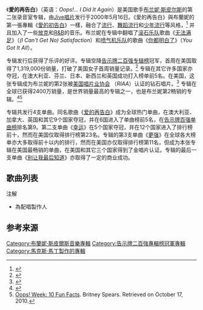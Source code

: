 {{Infobox album
| Name = Oops!... I Did It Again<br />
<small>愛的再告白</small>
| Type = studio
| Artist = [[布蘭妮·斯皮爾斯|布蘭妮·斯皮爾斯]]
| Cover = Britneyspears-oopsididitagainalbum.jpg
| Border = yes
| Released = {{Start date|2000|05|16}}
| Recorded = 1999年11月–2000年1月
| Genre = <!-- Do not add without a source -->
| Length = {{Duration|m=44|s=30}}
| Label = [[Jive_Records|Jive]]
| Producer = {{Flat list|
*Timmy Allen
*Larry "Rock" <br /> Campbell
*Barry J. Eastmond
*[[Jake_Schulze|Jake]]
*Robert "Esmail" Jazayeri
*[[Rodney_Jerkins|Rodney Jerkins]]
*[[David_Kreuger|David Kreuger]]
*[[Robert_John_"Mutt"_Lange|Robert John "Mutt" Lange]]
*[[Kristian_Lundin|Kristian Lundin]]
*Steve Lunt
*[[Per_Magnusson|Per Magnusson]]
*[[Max_Martin|Max Martin]]
*[[Rami_Yacoub|Rami]]
*Paul Umbach
}}
| Last album = [[爱的初告白_(专辑)|愛的初告白]]<br /><small>（''...Baby One More Time''）</small><br />
（1999年）
| This album = '''愛的再告白'''<br /><small>（''Oops!... I Did It Again''）</small><br />
（2000年）
| Next album = [[布蘭妮_(專輯)|布蘭妮]]<br /><small>（''Britney''）</small><br />
（2001年）
| Misc = {{Singles
| Name = 愛的再告白
| Type = studio
| single 1 = 《[[愛的再告白_(歌曲)|愛的再告白]]》（Oops!... I Did It Again）
| single 1 date = 2000年3月27日
| single 2 = 《[[幸运_(布兰妮·斯皮尔斯歌曲)|幸運]]》（Lucky）
| single 2 date = 2000年8月8日
| single 3 = 《[[更強|更強]]》（Stronger）
| single 3 date = 2000年11月13日
| single 4 = 《[[別讓我最後知道|別讓我最後知道]]》（''Don't Let Me Be the Last to Know''）
| single 4 date = 2001年3月5日
}}}}
{{Album ratings
| rev1 = [[Allmusic|Allmusic]]
| rev1Score = {{rating|4|5}}<ref name="AllMusic"/>
| rev2 = 《[[告示牌_(杂志)|告示牌]]》
| rev2Score = （好评）<ref>{{cite web |url=http://www.billboard.com/reviews/reviewdisplay.asp?ID=87450 |title=Britney Spears: Oops!... I Did It Again |publisher=''[[告示牌_(雜誌)|Billboard]]'' |date=May 20, 2000 |accessdate=July 5, 2012 |archiveurl=https://web.archive.org/web/20000619203505/http://www.billboard.com/reviews/reviewdisplay.asp?ID=87450 |archivedate=2000年6月19日 |deadurl=yes }}</ref>
| rev3 = 《[[娱乐周刊|娱乐周刊]]》
| rev3Score = (B) <ref name="EW">{{cite news |author=David Browne |url=http://www.ew.com/ew/article/0,,64697,00.html |title=Oops!... I Did It Again Review | Music Reviews and News |publisher=''[[Entertainment_Weekly|Entertainment Weekly]]'' |date=May 19, 2000 |accessdate=September 19, 2011 |archive-date=2010-12-27 |archive-url=https://web.archive.org/web/20101227095721/http://www.ew.com/ew/article/0,,64697,00.html |dead-url=no }}</ref>
| rev4 =《[[洛杉矶每日新闻|洛杉矶每日新闻]]》
| rev4score = {{Rating|1|4}}<ref>{{cite web|url=http://www.thefreelibrary.com/SOUND+CHECK.-a083408502|title=Sound Check|publisher=''[[Los_Angeles_Daily_News|Los Angeles Daily News]]'' Archived at [[The_Free_Library|The Free Library]]|last=Shuster|first=Fred|date=26 May 2000|accessdate=21 June 2013|archive-date=2013-10-29|archive-url=https://web.archive.org/web/20131029204132/https://www.thefreelibrary.com/SOUND+CHECK.-a083408502|dead-url=no}}</ref>
| rev5 = [[MTV东南亚|MTV亚洲]]
| rev5Score = (8/10) <ref name="MTVAsia">{{cite web |author=Lennat Mak |url=http://www.mtvasia.com/Review/CD/C2000051902.html |title=Britney Spears: Oops!... I Did It Again |publisher=MTV Asia |accessdate=July 5, 2012 |archiveurl=https://web.archive.org/web/20060830153639/http://mtvasia.com/Review/CD/C2000051902.html |archivedate=2006年8月30日 |deadurl=yes }}</ref>
| rev6 = 《[[NME|NME]]》
| rev6Score = (8/10) <ref name="NME">{{cite web |url=http://www.nme.com/reviews/britney-spears/2330 |title=NME Album Reviews - Oops!... I Did It Again |work=[[NME|NME]] |date=May 29, 2000 |accessdate=September 19, 2011 |archive-date=2012-11-20 |archive-url=https://www.webcitation.org/6CJ8NakR2?url=http://www.nme.com/reviews/britney-spears/2330 |dead-url=no }}</ref>
| rev7 = 《[[Q_(杂志)|Q]]》
| rev7Score = {{Rating|2|5}}<ref name="metacritic"/>
| rev8 = [[罗伯特·克里斯高|罗伯特·克里斯高]]
| rev8Score = {{rating-Christgau|cut}} <ref>{{cite web |url=http://robertchristgau.com/get_artist.php?name=britney+spears |title=CG: Britney Spears |publisher=Robert Christgau |date= |accessdate=September 19, 2011 |archive-date=2013-09-28 |archive-url=https://web.archive.org/web/20130928014447/http://www.robertchristgau.com/get_artist.php?name=britney+spears |dead-url=no }}</ref>
| rev9 = 《[[滚石_(杂志)|滚石]]》
| rev9Score = {{rating|3.5|5}} <ref name="RS">{{cite web |author=Rob Sheffield |url=http://www.rollingstone.com/music/albumreviews/oops-i-did-it-again-20040609 |title=Oops...I Did It Again | Album Reviews |publisher=Rolling Stone |date=June 9, 2004 |accessdate=March 4, 2012 |archive-date=2013-11-15 |archive-url=https://web.archive.org/web/20131115125722/http://www.rollingstone.com/music/albumreviews/oops-i-did-it-again-20040609 |dead-url=no }}</ref>
| rev10 = [[Salon_(网站)|Salon]]
| rev10Score = （好评）<ref>{{cite web |author=Andy Battaglia |url=http://www.salon.com/2000/06/19/britney_7/ |title=Sharps & Flats |publisher=[[Salon_(website)|Salon]] |date=June 19, 2000 |accessdate=July 5, 2012 |archive-date=2014-01-07 |archive-url=https://web.archive.org/web/20140107001658/http://www.salon.com/2000/06/19/britney_7/ |dead-url=no }}</ref>
| MC = 72/100<ref name="metacritic"/>
}}
《'''愛的再告白'''》（英语：''Oops!... I Did It Again''）是美国歌手[[布兰妮·斯皮尔斯|布兰妮·斯皮尔斯]]的第二张录音室专辑，由[[Jive唱片|Jive唱片]]发行于2000年5月16日。《愛的再告白》與布蘭妮的第一張專輯《[[愛的初告白|愛的初告白]]》一樣，融合了[[流行音樂|流行]]、[[舞蹈流行音樂|舞蹈流行]]和[[少年流行曲|少年流行]]等风格，<ref name="AllMusic">{{cite web|url=http://www.allmusic.com/album/oops%21i-did-it-again-mw0000606132|title=Oops!... I Did It Again — Britney Spears|author=Stephen Thomas Erlewine|publisher=''AllMusic''|accessdate=March 3, 2013|archive-date=2015-01-03|archive-url=https://web.archive.org/web/20150103080301/http://www.allmusic.com/album/oops!i-did-it-again-mw0000606132|dead-url=no}}</ref> 并且加入了一些[[放克|放克]]和[[R&B|R&B]]的音乐。布兰妮在专辑中翻唱了[[滚石乐队|滚石乐队]]歌曲《[[无法满足|无法满足]]》（''(I Can't Get No) Satisfaction''）和[[喷气机乐队|喷气机乐队]]的歌曲《[[你都明白了|你都明白了]]》（''You Got It All''）。

专辑发行后获得了乐评的好评。专辑空降[[告示牌二百强专辑榜|告示牌二百强专辑榜]]冠军，首周在美国取得了1,319,000份销量，打破了美国女子首周销量记录。<ref>{{cite web|url=http://www.billboard.com/articles/news/474400/taylor-swifts-red-sells-121-million-biggest-sales-week-for-an-album-since-2002|title=Taylor Swift's 'Red' Sells 1.21 Million; Biggest Sales Week for an Album Since 2002|author=Keith Caulfield|date=October 30, 2012|publisher=''[[告示牌_(雜誌)|Billboard]]''|accessdate=March 8, 2013|archive-date=2016-06-05|archive-url=https://web.archive.org/web/20160605225713/http://www.billboard.com/articles/news/474400/taylor-swifts-red-sells-121-million-biggest-sales-week-for-an-album-since-2002|dead-url=no}}</ref> 专辑在其它许多国家亦夺冠，在澳大利亚、芬兰、日本、新西兰和英国成功打入榜单前5名。在美国，这张专辑成为布兰妮的第2张被[[美国唱片业协会|美国唱片业协会]] （''RIAA''）认证的钻石唱片。<ref name="riaa">{{cite web|url=http://www.riaa.com/goldandplatinumdata.php?artist=%22Oops%22|title=RIAA — Recording Industry Association of America|accessdate=January 4, 2012}}</ref> 专辑在全球已获得2400万销量，是世界销量最高的专辑之一，也是布兰妮第2畅销的专辑。<ref>{{cite web|url=http://entertainment.ca.msn.com/music/photos/gallery.aspx?cp-documentid=28788021&page=5|title=The Evolution of Britney Spears: 2000 — Oops... she did it again|first=Emma|last=Roberts|publisher=[[MSN|MSN Canada]]. [[Microsoft|Microsoft]]|date=May 12, 2011|accessdate=October 6, 2011|archive-url=https://web.archive.org/web/20140925003058/http://entertainment.ca.msn.com/music/photos/gallery.aspx?cp-documentid=28788021&page=5|archive-date=2014-09-25|dead-url=yes}}</ref><ref>[https://web.archive.org/web/20100901014807/http://www.britneyspears.com/2010/05/oops-week-10-fun-facts.php Oops! Week: 10 Fun Facts]. Britney Spears. Retrieved on October 17, 2010.</ref>

专辑共发行4支单曲。同名歌曲《[[愛的再告白_(歌曲)|爱的再告白]]》成为全球热门单曲，在澳大利亚、加拿大、英国和其它9个国家夺冠，并在6国进入了单曲榜前5名，在[[告示牌百强单曲榜|告示牌百强单曲榜]]排名第9。第二支单曲《[[幸运_(布兰妮·_斯皮尔斯歌曲)|幸运]]》在5个国家夺冠，并在12个国家进入了排行榜前十，然而在美国仅取得排行榜第23名。专辑的第3支单曲《[[更强|更强]]》在全球各大榜单亦大多取得前十以内的排行，然而在美国亦仅取得排行榜第11名，但成为本张专辑在美国最畅销的单曲，在美国和其它三个国家得到了金唱片认证。专辑的最后一支单曲《[[别让我最后知道|别让我最后知道]]》亦取得了一定的商业成功。

== 歌曲列表 ==
{{Track listing
| headline = ''愛的再告白'' – {{nobold|北美版}}
| writing_credits = yes
| extra_column = 制作人
| total_length =

| title1 = [[愛的再告白(歌曲）|爱的再告白]]<br />
''Oops!... I Did It Again''
| writer1 = {{Flat list|
*[[Max_Martin|Max Martin]]
*[[Rami_Yacoub|Rami]]
}}
| extra1 = {{Flat list|
*Martin
*Rami
}}
| length1 = 3:31

| title2 = [[更强|更强]]<br />
''Stronger''
| writer2 = {{Flat list|
*Martin
*Rami
}}
| extra2 = {{Flat list|
*Martin
*Rami
}}
| length2 = 3:23

| title3 = 别去敲我的门<br />
''Don't Go Knockin' on My Door''
| writer3 = {{Flat list|
*Rami
*Jake
*[[Alexander_Kronlund|Alexander Kronlund]]
*Martin
}}
| extra3 = {{Flat list|
*Jake
*Rami
}}
| length3 = 3:14

| title4 = [[无法满足#布兰妮·斯皮尔斯|无法满足]]<br />
''(I Can't Get No) Satisfaction''
| writer4 = {{Flat list|
*[[Mick_Jagger|Mick Jagger]]
*[[Keith_Richards|Keith Richards]]
}}
| extra4 = [[Rodney_Jerkins|Rodney Jerkins]]
| length4 = 4:28

| title5 = [[别让我最后知道|别让我最后知道]]<br />
''Don't Let Me Be the Last to Know''
| writer5 = {{Flat list|
*[[Robert_John_"Mutt"_Lange|Robert John "Mutt" Lange]]
*[[Shania_Twain|Shania Twain]]
*[[Keith Scott|Keith Scott]]
}}
| extra5 = Lange
| length5 = 3:50

| title6 = 你看到的就是得到的<br />
''What U See (Is What U Get)''
| writer6 = {{Flat list|
*[[Per_Magnusson|Per Magnusson]]
*[[David_Kreuger|David Kreuger]]
*[[Jörgen_Elofsson|Jörgen Elofsson]]
*Rami
}}
| extra6 = {{Flat list|
*Magnusson
*Kreuger
*Rami
}}
| length6 = 3:14

| title7 = [[幸运_(布兰妮·斯皮尔斯歌曲)|幸运]]<br />
''Lucky''
| writer7 = {{Flat list|
*Martin
*Rami
*Kronlund
}}
| extra7 = {{Flat list|
*Martin
*Rami
}}
| length7 = 3:25

| title8 = 你的一吻<br />
''One Kiss from You''
| writer8 = Steve Lunt
| extra8 = {{Flat list|
*Lunt
*Larry "Rock" Campbell
}}
| length8 = 3:23

| title9 = 你现在哪里<br />
''Where Are You Now''
| writer9 = {{Flat list|
*Martin
*[[Andreas_Carlsson|Andreas Carlsson]]
}}
| extra9 = {{Flat list|
*Martin
*Rami
}}
| length9 = 4:39

| title10 = 无法让你爱我<br />
''Can't Make You Love Me''
| writer10 = {{Flat list|
*[[Kristian_Lundin|Kristian Lundin]]
*Carlsson
*Martin
}}
| extra10 = {{Flat list|
*Lundin
*Jake
}}
| length10 = 3:16

| title11 = 当你的眼睛说<br />
''When Your Eyes Say It''
| writer11 = [[Diane_Warren|Diane Warren]]
| extra11 = {{Flat list|
*Lunt
*Robert "Esmail" Jazayeri
*Paul Umbach{{ref|a|[a]}}
}}
| length11 = 4:06

| title12 = 亲爱的日记<br />
''Dear Diary''
| writer12 = {{Flat list|
*[[Britney_Spears|Britney Spears]]
*Jason Blume
*[[Eugene_Wilde|Eugene Wilde]]
}}
| extra12 = {{Flat list|
*Timmy Allen
*Barry J. Eastmond
}}
| length12 = 2:46
}}
{{Track listing
| writing_credits = yes
| extra_column = 制作人
| total_length = 
| collapsed = yes
| headline = ''爱的再告白'' – {{nobold|国际版}}

| title1 = 爱的再告白<br />
''Oops!... I Did It Again''
| writer1 = {{Flat list|
*Martin
*Rami
}}
| extra1 = {{Flat list|
*Martin
*Rami
}}
| length1 = 3:31

| title2 = 更强<br />
''Stronger''
| writer2 = {{Flat list|
*Martin
*Rami
}}
| extra2 = {{Flat list|
*Martin
*Rami
}}
| length2 = 3:23

| title3 = 别去敲我的门<br />
''Don't Go Knockin' on My Door''
| writer3 = {{Flat list|
*Rami
*Jake
*Kronlund
*Martin
}}
| extra3 = {{Flat list|
*Jake
*Rami
}}
| length3 = 3:14

| title4 = 无法满足<br />
''(I Can't Get No) Satisfaction''
| writer4 = {{Flat list|
*Jagger
*Richards
}}
| extra4 = Jerkins
| length4 = 4:28

| title5 = 别让我最后知道<br />
''Don't Let Me Be the Last to Know''
| writer5 = {{Flat list|
*Lange
*Twain
*Scott
}}
| extra5 = Lange
| length5 = 3:50

| title6 = 你看到的就是得到的<br />
''What U See (Is What U Get)''
| writer6 = {{Flat list|
*Magnusson
*Kreuger
*Elofsson
*Rami
}}
| extra6 = {{Flat list|
*Magnusson
*Kreuger
*Rami
}}
| length6 = 3:14

| title7 = 幸运<br />
''Lucky''
| writer7 = {{Flat list|
*Martin
*Rami
*Kronlund
}}
| extra7 = {{Flat list|
*Martin
*Rami
}}
| length7 = 3:25

| title8 = 你的一吻<br />
''One Kiss from You''
| writer8 = Steve Lunt
| extra8 = {{Flat list|
*Lunt
*Campbell
}}
| length8 = 3:23

| title9 = 你现在哪里<br />
''Where Are You Now''
| writer9 = {{Flat list|
*Martin
*Carlsson
}}
| extra9 = {{Flat list|
*Martin
*Rami
}}
| length9 = 4:39

| title10 = 无法让你爱我<br />
''Can't Make You Love Me''
| writer10 = {{Flat list|
*Lundin
*Carlsson
*Martin
}}
| extra10 = {{Flat list|
*Lundin
*Jake
}}
| length10 = 3:16

| title11 = 当你的眼睛说<br />
''When Your Eyes Say It''
| writer11 = Warren
| extra11 = {{Flat list|
*Lunt
*Jazayeri
*Umbach{{ref|a|[a]}}
}}
| length11 = 4:06

| title12 = 镜中的女孩<br />
''Girl in the Mirror''
| writer12 = Elofsson
| extra12 = {{Flat list|
*Magnusson
*Kreuger
}}
| length12 = 3:36

| title13 = 亲爱的日记<br />
''Dear Diary''
| writer13 = {{Flat list|
*Spears
*Blume
*Wilde
}}
| extra13 = {{Flat list|
*Allen
*Eastmond
}}
| length13 = 2:46
}}
{{Track listing
| collapsed       = yes
| extra_column    = 制作人
| writing_credits = yes
| headline = ''爱的再告白'' – {{nobold|英国特别版}}<ref>{{cite web|url=http://www.amazon.co.uk/Oops-Again-Special-Edition/dp/B00004ZAZZ|title=Oops! ... I Did It Again (Special UK Edition) [Special Edition]|publisher=Amazon.co.uk|accessdate=August 8, 2013|archive-date=2013-06-24|archive-url=https://web.archive.org/web/20130624050335/http://www.amazon.co.uk/Oops-Again-Special-Edition/dp/B00004ZAZZ|dead-url=no}}</ref>

| title1 = 爱的再告白<br />
''Oops!... I Did It Again''
| writer1 = {{Flat list|
*Martin
*Rami
}}
| extra1 = {{Flat list|
*Martin
*Rami
}}
| length1 = 3:31

| title2 = 更强<br />
''Stronger''
| writer2 = {{Flat list|
*Martin
*Rami
}}
| extra2 = {{Flat list|
*Martin
*Rami
}}
| length2 = 3:23

| title3 = 别去敲我的门<br />
''Don't Go Knockin' on My Door''
| writer3 = {{Flat list|
*Rami
*Jake
*Kronlund
*Martin
}}
| extra3 = {{Flat list|
*Jake
*Rami
}}
| length3 = 3:14

| title4 = 无法满足<br />
''(I Can't Get No) Satisfaction''
| writer4 = {{Flat list|
*Jagger
*Richards
}}
| extra4 = Jerkins
| length4 = 4:28

| title5 = 别让我最后知道<br />
''Don't Let Me Be the Last to Know''
| writer5 = {{Flat list|
*Lange
*Twain
*Scott
}}
| extra5 = Lange
| length5 = 3:50

| title6 = 你看到的就是得到的<br />
''What U See (Is What U Get)''
| writer6 = {{Flat list|
*Magnusson
*Kreuger
*Elofsson
*Rami
}}
| extra6 = {{Flat list|
*Magnusson
*Kreuger
*Rami
}}
| length6 = 3:14

| title7 = 幸运<br />
''Lucky''
| writer7 = {{Flat list|
*Martin
*Rami
*Kronlund
}}
| extra7 = {{Flat list|
*Martin
*Rami
}}
| length7 = 3:25

| title8 = 你的一吻<br />
''One Kiss from You''
| writer8 = Steve Lunt
| extra8 = {{Flat list|
*Lunt
*Campbell
}}
| length8 = 3:23

| title9 = 你现在哪里<br />
''Where Are You Now''
| writer9 = {{Flat list|
*Martin
*Carlsson
}}
| extra9 = {{Flat list|
*Martin
*Rami
}}
| length9 = 4:39

| title10 = 无法让你爱我<br />
''Can't Make You Love Me''
| writer10 = {{Flat list|
*Lundin
*Carlsson
*Martin
}}
| extra10 = {{Flat list|
*Lundin
*Jake
}}
| length10 = 3:16

| title11 = 当你的眼睛说<br />
''When Your Eyes Say It''
| writer11 = Warren
| extra11 = {{Flat list|
*Lunt
*Jazayeri
*Umbach{{ref|a|[a]}}
}}
| length11 = 4:06

| title12 = 镜中的女孩<br />
''Girl in the Mirror''
| writer12 = Elofsson
| extra12 = {{Flat list|
*Magnusson
*Kreuger
}}
| length12 = 3:36

| title13 = 你都明白了<br />
''You Got It All''
| writer13 = [[Rupert_Holmes|Rupert Holmes]]
| extra13 = Eric Foster White
| length13 = 4:09

| title14 = 真心<br />
''Heart''
| writer14 = {{Flat list|
*George Teren
*Wilde
}}
| extra14 = {{Flat list|
*Lunt
*Campbell
}}
| length14 = 3:01

| title15 = 亲爱的日记<br />
''Dear Diary''
| writer15 = {{Flat list|
*Spears
*Blume
*Wilde
}}
| extra15 = {{Flat list|
*Allen
*Eastmond
}}
| length15 = 2:46
}}
{{Track listing
| collapsed       = yes
| headline = ''爱的再告白'' – {{nobold|特别版附赠VCD}}<ref>{{Cite web |url=http://www.amazon.com/Oops-Did-Again-Britney-Spears/dp/tracks/B000056QD7/ref=dp_tracks_all_1#disc_1 |title=存档副本 |access-date=2014-12-27 |archive-date=2021-02-23 |archive-url=https://web.archive.org/web/20210223043714/https://www.amazon.com/Oops-Did-Again-Britney-Spears/dp/tracks/B000056QD7/ref=dp_tracks_all_1#disc_1 |dead-url=no }}</ref><ref>{{Cite web |url=http://www.discogs.com/Britney-Spears-OopsI-Did-It-Again/release/2245937 |title=存档副本 |accessdate=2014-12-27 |archive-date=2012-01-05 |archive-url=https://web.archive.org/web/20120105081225/http://www.discogs.com/Britney-Spears-OopsI-Did-It-Again/release/2245937 |dead-url=no }}</ref>

| title1 = 爱的再告白（Oops!...I Did It Again）
| note1 = 音乐录像带（music video）
| length1 = 3:29
| title2 = 幸运（Lucky）
| note2 = 音乐录像带（music video）
| length2 = 3:24
| title3 = 更强（Stronger）
| note3 = 音乐录像带（music video）
| lengt3 = 3:24
| title4 = 爱的再告白（Oops!...I Did It Again）
| note4 = 卡拉OK伴奏（Karaoke Version）
| title5 = 幸运（Lucky）
| note5 = 卡拉OK伴奏（Karaoke Version）
| title6 = 更强（Stronger）
| note6 = 卡拉OK伴奏（Karaoke Version）
}}
{{Track listing
| collapsed       = yes
| headline = ''爱的再告白'' – {{nobold|澳大利亚限量版附赠内容}}<ref>{{Cite web |url=http://www.discogs.com/Britney-Spears-OopsI-Did-It-Again/release/3596152 |title=存档副本 |accessdate=2014-12-27 |archive-date=2016-03-16 |archive-url=https://web.archive.org/web/20160316100532/https://www.discogs.com/Britney-Spears-OopsI-Did-It-Again/release/3596152 |dead-url=no }}</ref><ref>{{Cite web |url=http://www.allmusic.com/album/release/oops!i-did-it-again-mr0000888277 |title=存档副本 |accessdate=2014-12-27 |archive-date=2016-03-15 |archive-url=https://web.archive.org/web/20160315200552/http://www.allmusic.com/album/release/oops!i-did-it-again-mr0000888277 |dead-url=no }}</ref>

| title1 = 别让我最后知道（Don't Let Me Be the Last to Know）
| note1 = 专辑版（Album Version）
| title2 = 别让我最后知道（Don't Let Me Be the Last to Know）
| note2 = Hex Hector Radio Mix
| title3 = 别让我最后知道（Don't Let Me Be the Last to Know）
| note3 = Hex Hector Club Mix
| title4 = 更强（Stronger）
| note4 = Macquayle Mx Show Edit
| title5 = 更强（Stronger）
| note5 = Pablo La Rosa's Tranceformation
| title6 = 爱的再告白（Oops!...I Did It Again）
| note6 = 音乐录像带（music video）
| title7 = 幸运（Lucky）
| note7 = 音乐录像带（music video）
| title8 = 更强（Stronger）
| note8 = 音乐录像带（music video）
| title9 = 别让我最后知道（Don't Let Me Be the Last to Know）
| note9 = 音乐录像带（music video）
}}

;注解
*<sup>{{note|a|a}}</sup> 為配唱製作人

== 参考来源 ==
{{reflist|colwidth=30em}}
{{布蘭妮·斯皮爾斯}}

[[Category:布蘭妮·斯皮爾斯音樂專輯|Category:布蘭妮·斯皮爾斯音樂專輯]]
[[Category:告示牌二百強專輯榜冠軍專輯|Category:告示牌二百強專輯榜冠軍專輯]]
[[Category:馬克斯·馬丁製作的專輯|Category:馬克斯·馬丁製作的專輯]]